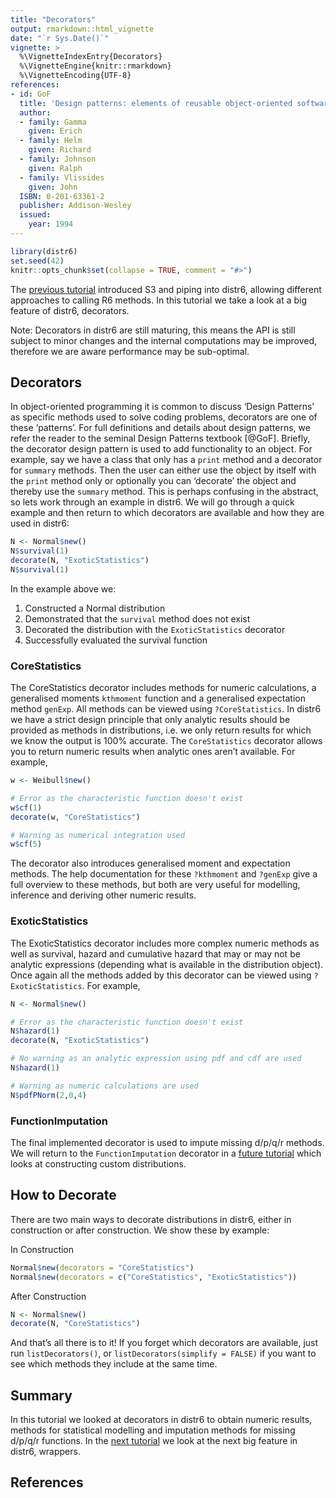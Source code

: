 ```yaml
---
title: "Decorators"
output: rmarkdown::html_vignette
date: "`r Sys.Date()`"
vignette: >
  %\VignetteIndexEntry{Decorators}
  %\VignetteEngine{knitr::rmarkdown}
  %\VignetteEncoding{UTF-8}
references:
- id: GoF
  title: 'Design patterns: elements of reusable object-oriented software'
  author:
  - family: Gamma
    given: Erich
  - family: Helm
    given: Richard
  - family: Johnson
    given: Ralph
  - family: Vlissides
    given: John
  ISBN: 0-201-63361-2
  publisher: Addison-Wesley
  issued:
    year: 1994
---
```



```r
library(distr6)
set.seed(42)
knitr::opts_chunk$set(collapse = TRUE, comment = "#>")
```

The [previous tutorial](https://xoopr.github.io/distr6/articles/webs/s3_piping.html) introduced S3 and piping into distr6, allowing different approaches to calling R6 methods. In this tutorial we take a look at a big feature of distr6, decorators.

Note: Decorators in distr6 are still maturing, this means the API is still subject to minor changes and the internal computations may be improved, therefore we are aware performance may be sub-optimal.

## Decorators

In object-oriented programming it is common to discuss 'Design Patterns' as specific methods used to solve coding problems, decorators are one of these 'patterns'. For full definitions and details about design patterns, we refer the reader to the seminal Design Patterns textbook [@GoF]. Briefly, the decorator design pattern is used to add functionality to an object. For example, say we have a class that only has a `print` method and a decorator for `summary` methods. Then the user can either use the object by itself with the `print` method only or optionally you can 'decorate' the object and thereby use the `summary` method. This is perhaps confusing in the abstract, so lets work through an example in distr6. We will go through a quick example and then return to which decorators are available and how they are used in distr6:


```r
N <- Normal$new()
N$survival(1)
decorate(N, "ExoticStatistics")
N$survival(1)
```

In the example above we:

1. Constructed a Normal distribution
2. Demonstrated that the `survival` method does not exist
3. Decorated the distribution with the `ExoticStatistics` decorator
4. Successfully evaluated the survival function

### CoreStatistics

The CoreStatistics decorator includes methods for numeric calculations, a generalised moments `kthmoment` function and a generalised expectation method `genExp`. All methods can be viewed using `?CoreStatistics`. In distr6 we have a strict design principle that only analytic results should be provided as methods in distributions, i.e. we only return results for which we know the output is 100% accurate. The `CoreStatistics` decorator allows you to return numeric results when analytic ones aren't available. For example,

```r
w <- Weibull$new()

# Error as the characteristic function doesn't exist
w$cf(1)
decorate(w, "CoreStatistics")

# Warning as numerical integration used
w$cf(5)
```

The decorator also introduces generalised moment and expectation methods. The help documentation for these `?kthmoment` and `?genExp` give a full overview to these methods, but both are very useful for modelling, inference and deriving other numeric results.

### ExoticStatistics

The ExoticStatistics decorator includes more complex numeric methods as well as survival, hazard and cumulative hazard that may or may not be analytic expressions (depending what is available in the distribution object). Once again all the methods added by this decorator can be viewed using `?ExoticStatistics`. For example,

```r
N <- Normal$new()

# Error as the characteristic function doesn't exist
N$hazard(1)
decorate(N, "ExoticStatistics")

# No warning as an analytic expression using pdf and cdf are used
N$hazard(1)

# Warning as numeric calculations are used
N$pdfPNorm(2,0,4)
```

### FunctionImputation

The final implemented decorator is used to impute missing d/p/q/r methods. We will return to the `FunctionImputation` decorator in a [future tutorial](https://xoopr.github.io/distr6/articles/webs/custom_distributions.html) which looks at constructing custom distributions.

## How to Decorate

There are two main ways to decorate distributions in distr6, either in construction or after construction. We show these by example:

In Construction
```r
Normal$new(decorators = "CoreStatistics")
Normal$new(decorators = c("CoreStatistics", "ExoticStatistics"))
```

After Construction
```r
N <- Normal$new()
decorate(N, "CoreStatistics")
```

And that's all there is to it! If you forget which decorators are available, just run `listDecorators()`, or `listDecorators(simplify = FALSE)` if you want to see which methods they include at the same time.

## Summary

In this tutorial we looked at decorators in distr6 to obtain numeric results, methods for statistical modelling and imputation methods for missing d/p/q/r functions. In the [next tutorial](https://xoopr.github.io/distr6/articles/webs/wrappers.html) we look at the next big feature in distr6, wrappers.

## References
